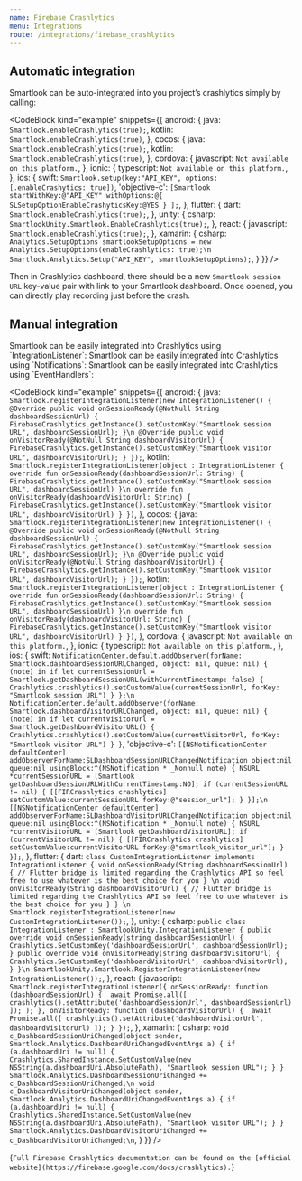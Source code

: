 ```yaml
---
name: Firebase Crashlytics
menu: Integrations
route: /integrations/firebase_crashlytics
---
```



<Title>Firebase Crahslytics integration</Title>

## Automatic integration

Smartlook can be auto-integrated into you project’s crashlytics simply by calling:

<CodeBlock
  kind="example"
  snippets={{
    android: {
      java: `
Smartlook.enableCrashlytics(true);
      `,
      kotlin: `
Smartlook.enableCrashlytics(true)
      `,
    },
    cocos: {
      java: `
Smartlook.enableCrashlytics(true);
      `,
      kotlin: `
Smartlook.enableCrashlytics(true)
      `,
    },
    cordova: {
      javascript: `
Not available on this platform.
      `,
    }, 
    ionic: {
      typescript: `
Not available on this platform.
      `,
    }, 
    ios: {
      swift: `
Smartlook.setup(key:"API_KEY", options:[.enableCrashytics: true])
      `,
      'objective-c': `
[Smartlook startWithKey:@"API_KEY" withOptions:@{ SLSetupOptionEnableCrashyticsKey:@YES } ];
      `,
    },
    flutter: {
      dart: `
Smartlook.enableCrashlytics(true);
      `,
  },
  unity: {
    csharp: `
SmartlookUnity.Smartlook.EnableCrashlytics(true);
`,
  },
  react: {
      javascript: `
Smartlook.enableCrashlytics(true);
      `,
  },
  xamarin: {
      csharp: `
Analytics.SetupOptions smartlookSetupOptions = new Analytics.SetupOptions(enableCrashlytics: true);\n
Smartlook.Analytics.Setup("API_KEY", smartlookSetupOptions);
`,
  }
  }}
/>

Then in Crashlytics dashboard, there should be a new `Smartlook session URL` key-value pair with link to your Smartlook dashboard. Once opened, you can directly play recording just before the crash.

## Manual integration

<TextBlock invisibleOn='ios,xamarin'>
Smartlook can be easily integrated into Crashlytics using `IntegrationListener`:
</TextBlock>

<TextBlock visibleOn='ios'>
Smartlook can be easily integrated into Crashlytics using `Notifications`:
</TextBlock>

<TextBlock visibleOn='xamarin'>
Smartlook can be easily integrated into Crashlytics using `EventHandlers`:
</TextBlock>

<CodeBlock
  kind="example"
  snippets={{
    android: {
      java: `
Smartlook.registerIntegrationListener(new IntegrationListener() {
    @Override
    public void onSessionReady(@NotNull String dashboardSessionUrl) {
        FirebaseCrashlytics.getInstance().setCustomKey("Smartlook session URL", dashboardSessionUrl);
    }\n
    @Override
    public void onVisitorReady(@NotNull String dashboardVisitorUrl) {
        FirebaseCrashlytics.getInstance().setCustomKey("Smartlook visitor URL", dashboardVisitorUrl);
    }
});
      `,
      kotlin: `
Smartlook.registerIntegrationListener(object : IntegrationListener {
    override fun onSessionReady(dashboardSessionUrl: String) {
        FirebaseCrashlytics.getInstance().setCustomKey("Smartlook session URL", dashboardSessionUrl)
    }\n
    override fun onVisitorReady(dashboardVisitorUrl: String) {
        FirebaseCrashlytics.getInstance().setCustomKey("Smartlook visitor URL", dashboardVisitorUrl)
    }
})
      `,
    },
    cocos: {
      java: `
Smartlook.registerIntegrationListener(new IntegrationListener() {
    @Override
    public void onSessionReady(@NotNull String dashboardSessionUrl) {
        FirebaseCrashlytics.getInstance().setCustomKey("Smartlook session URL", dashboardSessionUrl);
    }\n
    @Override
    public void onVisitorReady(@NotNull String dashboardVisitorUrl) {
        FirebaseCrashlytics.getInstance().setCustomKey("Smartlook visitor URL", dashboardVisitorUrl);
    }
});
      `,
      kotlin: `
Smartlook.registerIntegrationListener(object : IntegrationListener {
    override fun onSessionReady(dashboardSessionUrl: String) {
        FirebaseCrashlytics.getInstance().setCustomKey("Smartlook session URL", dashboardSessionUrl)
    }\n
    override fun onVisitorReady(dashboardVisitorUrl: String) {
        FirebaseCrashlytics.getInstance().setCustomKey("Smartlook visitor URL", dashboardVisitorUrl)
    }
})
      `,
    },
    cordova: {
      javascript: `
Not available on this platform.
      `,
    }, 
    ionic: {
      typescript: `
Not available on this platform.
      `,
    }, 
    ios: {
      swift: `
NotificationCenter.default.addObserver(forName: Smartlook.dashboardSessionURLChanged, object: nil, queue: nil) { (note) in
  if let currentSessionUrl = Smartlook.getDashboardSessionURL(withCurrentTimestamp: false) {
        Crashlytics.crashlytics().setCustomValue(currentSessionUrl, forKey: "Smartlook session URL")
  }
};\n
NotificationCenter.default.addObserver(forName: Smartlook.dashboardVisitorURLChanged, object: nil, queue: nil) { (note) in
  if let currentVisitorUrl = Smartlook.getDashboardVisitorURL() {
    Crashlytics.crashlytics().setCustomValue(currentVisitorUrl, forKey: "Smartlook visitor URL")
  }
}
      `,
      'objective-c': `
[[NSNotificationCenter defaultCenter] addObserverForName:SLDashboardSessionURLChangedNotification object:nil queue:nil usingBlock:^(NSNotification * _Nonnull note) {
    NSURL *currentSessionURL = [Smartlook getDashboardSessionURLWithCurrentTimestamp:NO];
    if (currentSessionURL != nil) {
        [[FIRCrashlytics crashlytics] setCustomValue:currentSessionURL forKey:@"session_url"];
    }
}];\n
[[NSNotificationCenter defaultCenter] addObserverForName:SLDashboardVisitorURLChangedNotification object:nil queue:nil usingBlock:^(NSNotification * _Nonnull note) {
    NSURL *currentVisitorURL = [Smartlook getDashboardVisitorURL];
    if (currentVisitorURL != nil) {
        [[FIRCrashlytics crashlytics] setCustomValue:currentVisitorURL forKey:@"smartlook_visitor_url"];
    }
}];
      `,
    },
    flutter: {
      dart: `
class CustomIntegrationListener implements IntegrationListener {
  void onSessionReady(String dashboardSessionUrl) {
    // Flutter bridge is limited regarding the Crashlytics API so feel free to use whatever is the best choice for you
  }
\n
  void onVisitorReady(String dashboardVisitorUrl) {
    // Flutter bridge is limited regarding the Crashlytics API so feel free to use whatever is the best choice for you
  }
}
\n
Smartlook.registerIntegrationListener(new CustomIntegrationListener());
      `,
  },
  unity: {
    csharp: `
public class IntegrationListener : SmartlookUnity.IntegrationListener
{
    public override void onSessionReady(string dashboardSessionUrl)
    {
        Crashlytics.SetCustomKey('dashboardSessionUrl', dashboardSessionUrl);
    }
    public override void onVisitorReady(string dashboardVisitorUrl)
    {
        Crashlytics.SetCustomKey('dashboardVisitorUrl', dashboardVisitorUrl);
    }
}\n
SmartlookUnity.Smartlook.RegisterIntegrationListener(new IntegrationListener());
`,
  },
  react: {
      javascript: `
Smartlook.registerIntegrationListener({
  onSessionReady: function (dashboardSessionUrl) { 
    await Promise.all([
      crashlytics().setAttribute('dashboardSessionUrl', dashboardSessionUrl)
    ]);
);
  },
  onVisitorReady: function (dashboardVisitorUrl) { 
    await Promise.all([
      crashlytics().setAttribute('dashboardVisitorUrl', dashboardVisitorUrl)
    ]);
  }
});
      `,
  },
  xamarin: {
    csharp: `
void c_DashboardSessionUriChanged(object sender, Smartlook.Analytics.DashboardUriChangedEventArgs a)
{
  if (a.dashboardUri != null)
  {
   Crashlytics.SharedInstance.SetCustomValue(new NSString(a.dashboardUri.AbsolutePath), "Smartlook session URL");
  }
}
Smartlook.Analytics.DashboardSessionUriChanged += c_DashboardSessionUriChanged;\n
void c_DashboardVisitorUriChanged(object sender, Smartlook.Analytics.DashboardUriChangedEventArgs a)
{
  if (a.dashboardUri != null)
  {
    Crashlytics.SharedInstance.SetCustomValue(new NSString(a.dashboardUri.AbsolutePath), "Smartlook visitor URL");
  }
}
Smartlook.Analytics.DashboardVisitorUriChanged += c_DashboardVisitorUriChanged;\n
`,
  }
  }}
/>

<TextBlock kind="note">{`
Full Firebase Crashlytics documentation can be found on the [official website](https://firebase.google.com/docs/crashlytics).
`}</TextBlock>